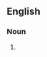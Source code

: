 ==English==

===Noun===
{{head|en|noun plural form|head=[[macadamia]] [[nut]]s}}

# {{plural of|macadamia nut|lang=en}}